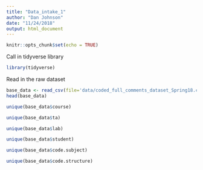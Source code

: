 ```yaml
---
title: "Data_intake_1"
author: "Dan Johnson"
date: "11/24/2018"
output: html_document
---
```


```r
knitr::opts_chunk$set(echo = TRUE)
```


Call in tidyverse library
```r
library(tidyverse)
```

Read in the raw dataset
```r
base_data <- read_csv(file='data/coded_full_comments_dataset_Spring18.csv')
head(base_data)
```

```r
unique(base_data$course)
```

```r
unique(base_data$ta)
```

```r
unique(base_data$lab)
```

```r
unique(base_data$student)
```

```r
unique(base_data$code.subject)
```

```r
unique(base_data$code.structure)
```


